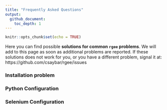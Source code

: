 ```yaml
---
title: "Frequently Asked Questions"
output: 
  github_document:
    toc_depth: 1
---
```


```r
knitr::opts_chunk$set(echo = TRUE)
```

Here you can find possible **solutions for common `rgee` problems**. We will add to this page as soon as additional problems are reported. If these solutions does not work for you, or you have a different problem, signal it at: https://github.com/csaybar/rgee/issues

### Installation problem

### Python Configuration

### Selenium Configuration
